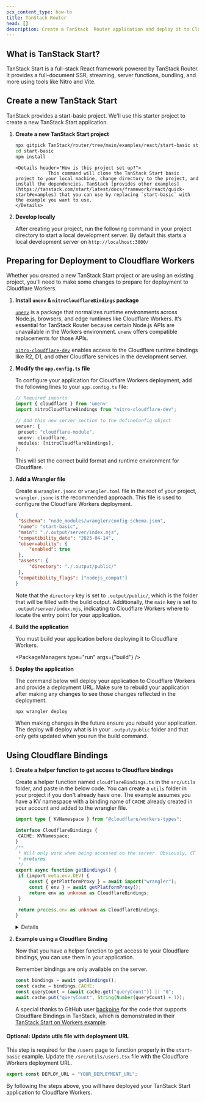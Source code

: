 ```yaml
---
pcx_content_type: how-to
title: TanStack Router
head: []
description: Create a TanStack  Router application and deploy it to Cloudflare Workers with Workers Assets.
---
```



## What is TanStack Start?

TanStack Start is a full-stack React framework powered by TanStack Router. It provides a full-document SSR, streaming, server functions, bundling, and more using tools like Nitro and Vite.

## Create a new TanStack Start

TanStack provides a start-basic project. We'll use this starter project to create a new TanStack Start application.

<Steps>

1.  **Create a new TanStack Start project**

    ```sh
    npx gitpick TanStack/router/tree/main/examples/react/start-basic start-basic
    cd start-basic
    npm install
    ```

        <Details header="How is this project set up?">
        			This command will clone the TanStack Start basic project to your local machine, change directory to the project, and install the dependencies. TanStack [provides other examples](https://tanstack.com/start/latest/docs/framework/react/quick-start#examples) that you can use by replacing `start-basic` with the example you want to use.
        </Details>

2.  **Develop locally**

    After creating your project, run the following command in your project directory to start a local development server. By default this starts a local development server on `http://localhost:3000/`

    <PackageManagers type="run" args="dev" />

</Steps>

## Preparing for Deployment to Cloudflare Workers

Whether you created a new TanStack Start project or are using an existing project, you'll need to make some changes to prepare for deployment to Cloudflare Workers.

<Steps>

1. **Install `unenv` & `nitroCloudflareBindings` package**

   [`unenv`](https://github.com/unjs/unenv) is a package that normalizes runtime environments across Node.js, browsers, and edge runtimes like Cloudflare Workers. It’s essential for TanStack Router because certain Node.js APIs are unavailable in the Workers environment. `unenv` offers compatible replacements for those APIs.

   [`nitro-cloudflare-dev`](https://github.com/nitrojs/nitro-cloudflare-dev) enables access to the Cloudflare runtime bindings like R2, D1, and other Cloudflare services in the development server.

   <PackageManagers pkg="unenv nitro-cloudflare-dev" />

2. **Modify the `app.config.ts` file**

   To configure your application for Cloudflare Workers deployment, add the following lines to your `app.config.ts` file:

   ```ts
   // Required imports
   import { cloudflare } from 'unenv'
   import nitroCloudflareBindings from "nitro-cloudflare-dev";

   // Add this new server section to the defineConfig object
   server: {
   	preset: "cloudflare-module",
   	unenv: cloudflare,
   	modules: [nitroCloudflareBindings],
   },
   ```

   This will set the correct build format and runtime environment for Cloudflare.

3. **Add a Wrangler file**

   Create a `wrangler.jsonc` or `wrangler.toml` file in the root of your project, `wrangler.jsonc` is the recommended approach. This file is used to configure the Cloudflare Workers deployment.

   <WranglerConfig>

   ```json
   {
   	"$schema": "node_modules/wrangler/config-schema.json",
   	"name": "start-basic",
   	"main": "./.output/server/index.mjs",
   	"compatibility_date": "2025-04-14",
   	"observability": {
   		"enabled": true
   	},
   	"assets": {
   		"directory": "./.output/public/"
   	},
   	"compatibility_flags": ["nodejs_compat"]
   }
   ```

   </WranglerConfig>

   Note that the `directory` key is set to `.output/public/`, which is the folder that will be filled with the build output. Additionally, the `main` key is set to `.output/server/index.mjs`, indicating to Cloudflare Workers where to locate the entry point for your application.

4. **Build the application**

   You must build your application before deploying it to Cloudflare Workers.

   <PackageManagers type="run" args={"build"} />

5. **Deploy the application**

   The command below will deploy your application to Cloudflare Workers and provide a deployment URL. Make sure to rebuild your application after making any changes to see those changes reflected in the deployment.

   ```sh
   npx wrangler deploy
   ```

   When making changes in the future ensure you rebuild your application. The deploy will deploy what is in your `.output/public` folder and that only gets updated when you run the build command.

</Steps>

## Using Cloudflare Bindings

<Steps>

1. **Create a helper function to get access to Cloudflare bindings**

   Create a helper function named `cloudflareBindings.ts` in the `src/utils` folder, and paste in the below code. You can create a `utils` folder in your project if you don't already have one. The example assumes you have a KV namespace with a binding name of `CACHE` already created in your account and added to the wrangler file.

   ```ts
   import type { KVNamespace } from "@cloudflare/workers-types";

   interface CloudflareBindings {
   	CACHE: KVNamespace;
   }
   /**
    * Will only work when being accessed on the server. Obviously, CF bindings are not available in the browser.
    * @returns
    */
   export async function getBindings() {
   	if (import.meta.env.DEV) {
   		const { getPlatformProxy } = await import("wrangler");
   		const { env } = await getPlatformProxy();
   		return env as unknown as CloudflareBindings;
   	}

   	return process.env as unknown as CloudflareBindings;
   }
   ```

   <Details header="How is this code working?">
   	To ensure your bindings work locally with vinxi, the helper function uses
   	[getPlatformProxy](https://developers.cloudflare.com/workers/wrangler/api/#getplatformproxy)
   	method from wrangler. This logic is placed under a check if
   	import.meta.env.DEV is true.
   </Details>

2. **Example using a Cloudflare Binding**

   Now that you have a helper function to get access to your Cloudflare bindings, you can use them in your application.

   Remember bindings are only available on the server.

   ```ts
   const bindings = await getBindings();
   const cache = bindings.CACHE;
   const queryCount = (await cache.get("queryCount")) || "0";
   await cache.put("queryCount", String(Number(queryCount) + 1));
   ```

   A special thanks to GitHub user [backpine](https://github.com/backpine) for the code that supports Cloudflare Bindings in TanStack, which is demonstrated in their [TanStack Start on Workers example](https://github.com/backpine/tanstack-start-on-cloudflare-workers-v0).

</Steps>

#### Optional: Update utils file with deployment URL

This step is required for the `/users` page to function properly in the `start-basic` example. Update the `/src/utils/users.tsx` file with the Cloudflare Workers deployment URL.

```ts
export const DEPLOY_URL = "YOUR_DEPLOYMENT_URL";
```

By following the steps above, you will have deployed your TanStack Start application to Cloudflare Workers.
